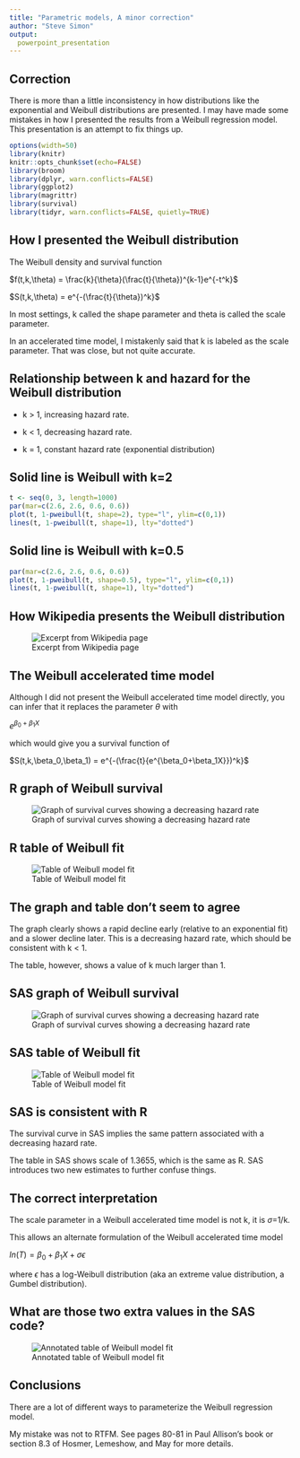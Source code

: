 ```yaml
---
title: "Parametric models, A minor correction"
author: "Steve Simon"
output: 
  powerpoint_presentation
---
```


## Correction

There is more than a little inconsistency in how distributions like the exponential and Weibull distributions are presented. I may have made some mistakes in how I presented the results from a Weibull regression model. This presentation is an attempt to fix things up.

```r
options(width=50)
library(knitr)
knitr::opts_chunk$set(echo=FALSE)
library(broom)
library(dplyr, warn.conflicts=FALSE)
library(ggplot2)
library(magrittr)
library(survival)
library(tidyr, warn.conflicts=FALSE, quietly=TRUE)
```

## How I presented the Weibull distribution

The Weibull density and survival function

$f(t,k,\theta) = \frac{k}{\theta}(\frac{t}{\theta})^{k-1}e^{-t^k}$

$S(t,k,\theta) = e^{-(\frac{t}{\theta})^k}$ 

In most settings, k called the shape parameter and theta is called the scale parameter.

In an accelerated time model, I mistakenly said that k is labeled as the scale parameter. That was close, but not quite accurate.

## Relationship between k and hazard for the Weibull distribution

* k > 1, increasing hazard rate. 

* k < 1, decreasing hazard rate.

* k = 1, constant hazard rate (exponential distribution)

## Solid line is Weibull with k=2

```r
t <- seq(0, 3, length=1000)
par(mar=c(2.6, 2.6, 0.6, 0.6))
plot(t, 1-pweibull(t, shape=2), type="l", ylim=c(0,1))
lines(t, 1-pweibull(t, shape=1), lty="dotted")
```

## Solid line is Weibull with k=0.5

```r
par(mar=c(2.6, 2.6, 0.6, 0.6))
plot(t, 1-pweibull(t, shape=0.5), type="l", ylim=c(0,1))
lines(t, 1-pweibull(t, shape=1), lty="dotted")
```

## How Wikipedia presents the Weibull distribution

![Excerpt from Wikipedia page](../images/weibull_wikipedia.png)

## The Weibull accelerated time model

Although I did not present the Weibull accelerated time model directly, you can infer that it replaces the parameter $\theta$ with 

$e^{\beta_0+\beta_1X}$

which would give you a survival function of

$S(t,k,\beta_0,\beta_1) = e^{-(\frac{t}{e^{\beta_0+\beta_1X}})^k}$ 

## R graph of Weibull survival

![Graph of survival curves showing a decreasing hazard rate](../images/weibull_graph_r.png)

## R table of Weibull fit

![Table of Weibull model fit](../images/weibull_table_r.png)

## The graph and table don't seem to agree

The graph clearly shows a rapid decline early (relative to an exponential fit) and a slower decline later. This is a decreasing hazard rate, which should be consistent with k < 1.

The table, however, shows a value of k much larger than 1.

## SAS graph of Weibull survival

![Graph of survival curves showing a decreasing hazard rate](../images/weibull_graph_sas.png)

## SAS table of Weibull fit

![Table of Weibull model fit](../images/weibull_table_sas.png)

## SAS is consistent with R

The survival curve in SAS implies the same pattern associated with a decreasing hazard rate.

The table in SAS shows scale of 1.3655, which is the same as R. SAS introduces two new estimates to further confuse things.

## The correct interpretation

The scale parameter in a Weibull accelerated time model is not k, it is $\sigma$=1/k.  

This allows an alternate formulation of the Weibull accelerated time model

$ln(T) = \beta_0+\beta_1 X + \sigma \epsilon$

where $\epsilon$ has a log-Weibull distribution (aka an extreme value distribution, a Gumbel distribution).

## What are those two extra values in the SAS code?

![Annotated table of Weibull model fit](../images/annotated_weibull_table_sas.png)

## Conclusions

There are a lot of different ways to parameterize the Weibull regression model.

My mistake was not to RTFM. See pages 80-81 in Paul Allison's book or section 8.3 of Hosmer, Lemeshow, and May for more details.
